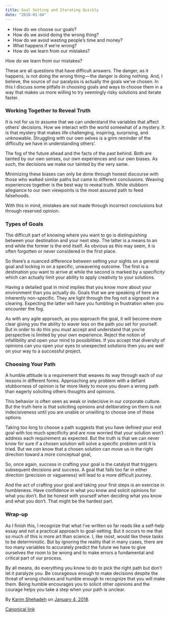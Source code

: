 ```yaml
---
title: Goal Setting and Iterating Quickly
date: "2018-01-04"
---
```


- How do we choose our goals?
- How do we avoid doing the wrong thing?
- How do we avoid wasting people’s time and money?
- What happens if we’re wrong?
- How do we learn from our mistakes?

How do we learn from our mistakes?

These are all questions that have difficult answers. The danger, as it happens, is not doing the wrong thing — the danger is doing nothing. And, I believe, the source of our paralysis is actually the goals we’ve chosen. In this I discuss some pitfalls in choosing goals and ways to choose them in a way that makes us more willing to try seemingly risky solutions and iterate faster.

### Working Together to Reveal Truth

It is not for us to assume that we can understand the variables that affect others’ decisions. How we interact with the world somewhat of a mystery. It is that mystery that makes life challenging, inspiring, surprising, and unknowable. Struggling with our own selves is a grim reminder of the difficulty we have in understanding others’.

The fog of the future ahead and the facts of the past behind. Both are tainted by our own senses, our own experiences and our own biases. As such, the decisions we make our tainted by the very same.

Minimizing these biases can only be done through honest discourse with those who walked similar paths but came to different conclusions. Weaving experiences together is the best way to reveal truth. While stubborn allegiance to our own viewpoints is the most assured path to feed falsehoods.

With this in mind, mistakes are not made through incorrect conclusions but through reserved opinion.

### Types of Goals

The difficult part of knowing where you want to go is distinguishing between your destination and your next step. The latter is a means to an end while the former is the end itself. As obvious as this may seem, it is often forgotten or never considered in the first place.

So there’s a nuanced difference between setting your sights on a general goal and locking in on a specific, unwavering outcome. The first is a destination you want to arrive at while the second is marked by a specificity which can actually limit your ability to apply creativity to your solutions.

Having a detailed goal in mind implies that you know more about your environment than you actually do. Goals that we are speaking of here are inherently non-specific. They are light through the fog not a signpost in a clearing. Expecting the latter will have you fumbling in frustration when you encounter the fog.

As with any agile approach, as you approach the goal, it will become more clear giving you the ability to waver less on the path you set for yourself. But in order to do this you *must* accept and understand that you’re perspective is limited by your own experience. Reject the notion of infallibility and open your mind to possibilities. If you accept that diversity of opinions can you open your eyes to unexpected solutions then you are well on your way to a successful project.

### Choosing Your Path

A humble attitude is a requirement that weaves its way through each of our lessons in different forms. Approaching any problem with a defiant stubborness of opinion is far more likely to move you down a wrong path than eagerly soliciting others thoughts and opinions.

This behavior is often seen as weak or indecisive in our corporate culture. But the truth here is that soliciting opinions and deliberating on them is not indecisiveness until you are unable or unwilling to choose one of these options.

Taking too long to choose a path suggests that you have defined your end goal with too much specificity and are now worried that your solution won’t address each requirement as expected. But the truth is that we can never know for sure if a chosen solution will solve a specific problem until it is tried. But we *can* know that a chosen solution can move us in the right direction toward a more conceptual goal,

So, once again, success in crafting your goal is the catalyst that triggers subsequent decisions and success. A goal that falls too far in either direction (precision or vagueness) will lead to a more difficult journey.

And the act of crafting your goal and taking your first steps is an exercise in humbleness. Have confidence in what you know and solicit opinions for what you don’t. But be honest with yourself when deciding what you know and what you don’t. That might be the hardest part.

### Wrap-up

As I finish this, I recognize that what I’ve written so far reads like a self-help essay and not a practical approach to goal-setting. But it occurs to me that so much of this is more art than science. I, like most, would like these tasks to be deterministic. But by ignoring the reality that in many cases, there are too many variables to accurately predict the future we have to give ourselves the room to be wrong and to make errors a fundamental and critical part of our process.

By all means, do everything you know to do to pick the right path but don’t let it paralyze you. Be courageous enough to make decisions despite the threat of wrong choices and humble enough to recognize that you will make them. Being humble encourages you to solicit other opinions and the courage helps you take a step when your path is unclear.

By [Karim Shehadeh](https://medium.com/@kshehadeh) on [January 4, 2018](https://medium.com/p/8fa687923b34).

[Canonical link](https://medium.com/@kshehadeh/goal-setting-and-iterating-quickly-8fa687923b34)